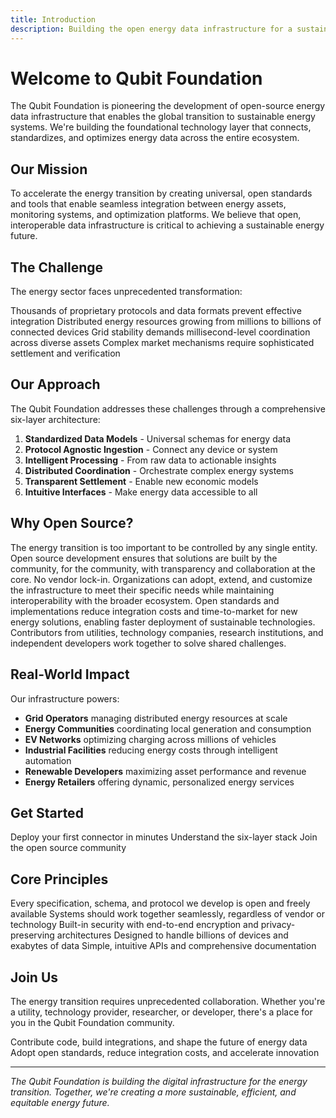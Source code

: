 ```yaml
---
title: Introduction
description: Building the open energy data infrastructure for a sustainable future
---
```


# Welcome to Qubit Foundation

The Qubit Foundation is pioneering the development of open-source energy data infrastructure that enables the global transition to sustainable energy systems. We're building the foundational technology layer that connects, standardizes, and optimizes energy data across the entire ecosystem.

## Our Mission

To accelerate the energy transition by creating universal, open standards and tools that enable seamless integration between energy assets, monitoring systems, and optimization platforms. We believe that open, interoperable data infrastructure is critical to achieving a sustainable energy future.

## The Challenge

The energy sector faces unprecedented transformation:

<CardGroup cols={2}>
  <Card title="Fragmented Data" icon="puzzle-piece">
    Thousands of proprietary protocols and data formats prevent effective integration
  </Card>
  <Card title="Scaling Complexity" icon="chart-line">
    Distributed energy resources growing from millions to billions of connected devices
  </Card>
  <Card title="Real-time Requirements" icon="clock">
    Grid stability demands millisecond-level coordination across diverse assets
  </Card>
  <Card title="Economic Optimization" icon="dollar-sign">
    Complex market mechanisms require sophisticated settlement and verification
  </Card>
</CardGroup>

## Our Approach

The Qubit Foundation addresses these challenges through a comprehensive six-layer architecture:

1. **Standardized Data Models** - Universal schemas for energy data
2. **Protocol Agnostic Ingestion** - Connect any device or system
3. **Intelligent Processing** - From raw data to actionable insights
4. **Distributed Coordination** - Orchestrate complex energy systems
5. **Transparent Settlement** - Enable new economic models
6. **Intuitive Interfaces** - Make energy data accessible to all

## Why Open Source?

<AccordionGroup>
  <Accordion title="Community-Driven Innovation">
    The energy transition is too important to be controlled by any single entity. Open source development ensures that solutions are built by the community, for the community, with transparency and collaboration at the core.
  </Accordion>
  
  <Accordion title="Vendor Neutrality">
    No vendor lock-in. Organizations can adopt, extend, and customize the infrastructure to meet their specific needs while maintaining interoperability with the broader ecosystem.
  </Accordion>
  
  <Accordion title="Accelerated Adoption">
    Open standards and implementations reduce integration costs and time-to-market for new energy solutions, enabling faster deployment of sustainable technologies.
  </Accordion>
  
  <Accordion title="Global Collaboration">
    Contributors from utilities, technology companies, research institutions, and independent developers work together to solve shared challenges.
  </Accordion>
</AccordionGroup>

## Real-World Impact

Our infrastructure powers:

- **Grid Operators** managing distributed energy resources at scale
- **Energy Communities** coordinating local generation and consumption
- **EV Networks** optimizing charging across millions of vehicles
- **Industrial Facilities** reducing energy costs through intelligent automation
- **Renewable Developers** maximizing asset performance and revenue
- **Energy Retailers** offering dynamic, personalized energy services

## Get Started

<CardGroup cols={3}>
  <Card title="Quick Start" icon="rocket" href="/layer-1/getting-started">
    Deploy your first connector in minutes
  </Card>
  <Card title="Architecture" icon="sitemap" href="/architecture">
    Understand the six-layer stack
  </Card>
  <Card title="Contributing" icon="github" href="https://github.com/qubit-foundation">
    Join the open source community
  </Card>
</CardGroup>

## Core Principles

<Steps>
  <Step title="Open Standards First">
    Every specification, schema, and protocol we develop is open and freely available
  </Step>
  <Step title="Interoperability by Design">
    Systems should work together seamlessly, regardless of vendor or technology
  </Step>
  <Step title="Security and Privacy">
    Built-in security with end-to-end encryption and privacy-preserving architectures
  </Step>
  <Step title="Scalability at Core">
    Designed to handle billions of devices and exabytes of data
  </Step>
  <Step title="Developer Experience">
    Simple, intuitive APIs and comprehensive documentation
  </Step>
</Steps>

## Join Us

The energy transition requires unprecedented collaboration. Whether you're a utility, technology provider, researcher, or developer, there's a place for you in the Qubit Foundation community.

<CardGroup cols={2}>
  <Card title="For Developers" icon="code">
    Contribute code, build integrations, and shape the future of energy data
  </Card>
  <Card title="For Organizations" icon="building">
    Adopt open standards, reduce integration costs, and accelerate innovation
  </Card>
</CardGroup>

---

*The Qubit Foundation is building the digital infrastructure for the energy transition. Together, we're creating a more sustainable, efficient, and equitable energy future.*